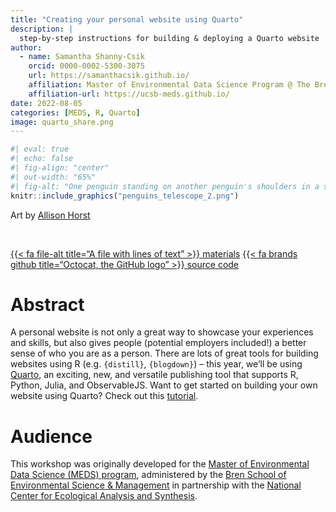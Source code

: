 ```yaml
---
title: "Creating your personal website using Quarto"
description: |
  step-by-step instructions for building & deploying a Quarto website
author:
  - name: Samantha Shanny-Csik
    orcid: 0000-0002-5300-3075 
    url: https://samanthacsik.github.io/
    affiliation: Master of Environmental Data Science Program @ The Bren School (UCSB) & The National Center for Ecological Analysis and Synthesis
    affiliation-url: https://ucsb-meds.github.io/
date: 2022-08-05
categories: [MEDS, R, Quarto]
image: quarto_share.png
---
```


```r
#| eval: true 
#| echo: false
#| fig-align: "center"
#| out-width: "65%" 
#| fig-alt: "One penguin standing on another penguin's shoulders in a snowscape, looking through a telescope at a Quarto logo 'moon' in the night sky."
knitr::include_graphics("penguins_telescope_2.png")
```

::: {.gray-italic .center-text}
Art by [Allison Horst](https://allisonhorst.com/)
:::

<br>

::: {.center-text}
[{{< fa file-alt title="A file with lines of text" >}} materials](https://ucsb-meds.github.io/creating-quarto-websites/){.btn role="button" target="_blank"} [{{< fa brands github title="Octocat, the GitHub logo" >}} source code](https://github.com/UCSB-MEDS/creating-quarto-websites){.btn role="button" target="_blank"} 
:::

# Abstract

A personal website is not only a great way to showcase your experiences and skills, but also gives people (potential employers included!) a better sense of who you are as a person. There are lots of great tools for building websites using R (e.g. `{distill}`, `{blogdown}`) -- this year, we'll be using [Quarto](https://quarto.org/){target="_blank"}, an exciting, new, and versatile publishing tool that supports R, Python, Julia, and ObservableJS. Want to get started on building your own website using Quarto? Check out this [tutorial](https://ucsb-meds.github.io/creating-quarto-websites/){target="_blank"}.

# Audience

This workshop was originally developed for the [Master of Environmental Data Science (MEDS) program](https://bren.ucsb.edu/masters-programs/master-environmental-data-science){target="_blank"}, administered by the [Bren School of Environmental Science & Management](https://bren.ucsb.edu/masters-programs/master-environmental-data-science){target="_blank"} in partnership with the [National Center for Ecological Analysis and Synthesis](https://www.nceas.ucsb.edu/){target="_blank"}.
